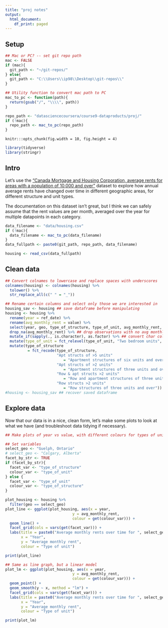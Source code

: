 ```yaml
---
title: "proj notes"
output:
  html_document:
    df_print: paged
---
```


## Setup

```r
## Mac or PC? -- set git repo path
mac <- FALSE
if (mac){
  git_path <- "~/git-repos/"
} else{
  git_path <- "C:\\Users\\ip98\\Desktop\\git-repos\\"
}

## Utility function to convert mac path to PC
mac_to_pc <- function(path){
  return(gsub("/", "\\\\", path))
}

repo_path <- "datasciencecoursera/course9-dataproducts/proj/"
if (!mac){
  repo_path <- mac_to_pc(repo_path)
}
```

```knitr_opts
knitr:::opts_chunk(fig.width = 10, fig.height = 4)
```

```r
library(tidyverse)
library(stringr)
```

## Intro

Let's use the ["Canada Mortgage and Housing Corporation, average rents for areas with a population of 10,000 and over"](https://www150.statcan.gc.ca/t1/tbl1/en/tv.action?pid=3410013301) dataset to explore how annual average rents have changed over time in different geographic areas, for different structure and unit types.

The documentation on this dataset isn't great, but I think we can safely assume that the rent values are per month, averaged over the year for multiple datapoints in each category.

```r
data_filename <- "data/housing.csv"
if (!mac){
  data_filename <- mac_to_pc(data_filename)
}
data_fullpath <- paste0(git_path, repo_path, data_filename)

housing <- read_csv(data_fullpath)
```

## Clean data

```r

## Convert colnames to lowercase and replace spaces with underscores
colnames(housing) <- colnames(housing) %>%
  tolower() %>%
  str_replace_all(c(" " = "_"))

## Rename certain columns and select only those we are interested in
housing_sav <- housing ## save dataframe before manipulating
housing <- housing %>%
  rename(year = ref_date) %>%
  rename(avg_monthly_rent = value) %>%
  select(year, geo, type_of_structure, type_of_unit, avg_monthly_rent, terminated) %>%
  drop_na(avg_monthly_rent) %>% ## drop observations with no avg monthly rent value
  mutate_if(sapply(., is.character), as.factor) %>% ## convert char cols to factors 
  mutate(type_of_unit = fct_relevel(type_of_unit, "Two bedroom units", after = 2)) %>% 
  mutate(type_of_structure
          = fct_recode(type_of_structure,
                       "Apt structs of >5 units" 
                          = "Apartment structures of six units and over",
                       "Apt structs of >2 units"
                          = "Apartment structures of three units and over",
                       "Row & apt structs >2 units"
                          = "Row and apartment structures of three units and over",
                       "Row structs >2 units"
                          = "Row structures of three units and over"))
#housing <- housing_sav ## recover saved dataframe
```

## Explore data

Now that our data is in a nice, clean form, let's make some plots to look at what we have (and troubleshoot data tidying if necessary).

```r

## Make plots of year vs value, with different colours for types of units, faceted by geographic location and type of structure

## Set variables
select_geo <- "Guelph, Ontario"
# select_geo <- "Calgary, Alberta"
facet_by_str <- TRUE
if (facet_by_str){
  facet_var <- "type_of_structure"
  colour_var <- "type_of_unit"
} else {
  facet_var <- "type_of_unit"
  colour_var <- "type_of_structure"
}

plot_housing <- housing %>%
  filter(geo == select_geo)
plot_line <- ggplot(plot_housing, aes(x = year,
                              y = avg_monthly_rent,
                              colour = get(colour_var))) +
  geom_line() + 
  facet_grid(cols = vars(get(facet_var))) + 
  labs(title = paste0("Average monthly rents over time for ", select_geo),
       x = "Year",
       y = "Average monthly rent",
       colour = "Type of unit")

print(plot_line)
```

```r

## Same as line graph, but a linear model
plot_lm <- ggplot(plot_housing, aes(x = year,
                              y = avg_monthly_rent,
                              colour = get(colour_var))) +
  geom_point() +
  geom_smooth(y ~ x, method = "lm") + 
  facet_grid(cols = vars(get(facet_var))) + 
  labs(title = paste0("Average monthly rents over time for ", select_geo),
       x = "Year",
       y = "Average monthly rent",
       colour = "Type of unit")

print(plot_lm)

```